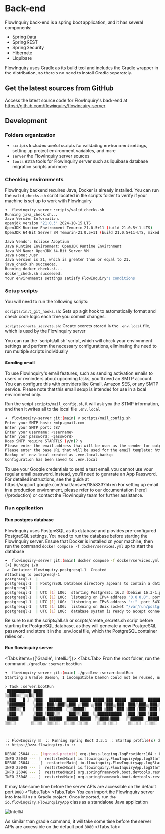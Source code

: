 
# Back-end

FlowInquiry back-end is a spring boot application, and it has several components:
* Spring Data
* Spring REST
* Spring Security
* Hibernate
* Liquibase

FlowInquiry uses Gradle as its build tool and includes the Gradle wrapper in the distribution, so there's no need to install Gradle separately.


## Get the latest sources from GitHub

Access the latest source code for FlowInquiry's back-end at https://github.com/flowinquiry/flowinquiry-server


## Development

### Folders organization

<FileTree>
  <FileTree.Folder name="flowinquiry-server" defaultOpen>
    <FileTree.Folder name="scripts" />
    <FileTree.Folder name="server" />
    <FileTree.Folder name="tools" />
  </FileTree.Folder>
</FileTree>

* `scripts` Includes useful scripts for validating environment settings, setting up project environment variables, and more
* `server` the FlowInquiry server sources
* `tools` extra tools for FlowInquiry server such as liquibase database migration scripts and more

### Checking environments

FlowInquiry backend requires Java, Docker is already installed. You can run the `valid_checks.sh` script located in the scripts folder to verify
if your machine is set up to work with FlowInquiry

```bash
➜  flowinquiry-server scripts/valid_checks.sh
Running java_check.sh...
Java Version Information:
openjdk version "21.0.5" 2024-10-15 LTS
OpenJDK Runtime Environment Temurin-21.0.5+11 (build 21.0.5+11-LTS)
OpenJDK 64-Bit Server VM Temurin-21.0.5+11 (build 21.0.5+11-LTS, mixed mode, sharing)

Java Vendor: Eclipse Adoptium
Java Runtime Environment: OpenJDK Runtime Environment
Java VM Name: OpenJDK 64-Bit Server VM
Java Home: /usr
Java version is 21, which is greater than or equal to 21.
java_check.sh succeeded.
Running docker_check.sh...
docker_check.sh succeeded.
Your environments settings satisfy FlowInquiry's conditions
```

### Setup scripts

You will need to run the following scripts:

`scripts/init_git_hooks.sh`: Sets up a git hook to automatically format and check code logic each time you commit changes.

`scripts/create_secrets.sh`: Create secrets stored in the  `.env.local` file, which is used by the FlowInquiry server

<Callout emoji="💡">
  You can run the `scripts/all.sh` script, which will check your environment settings and perform the necessary configurations, eliminating the need to run multiple scripts individually
</Callout>

#### Sending email

To use FlowInquiry's email features, such as sending activation emails to users or reminders about upcoming tasks, you'll need an SMTP account. You can configure this with providers like Gmail, Amazon SES, or any SMTP service. Please note that this email setup is intended for use in a local environment only.

Run the script `scripts/mail_config.sh`, it will ask you the STMP information, and then it writes all to the local file `.env.local`

```bash
➜  flowinquiry-server git:(main) ✗ scripts/mail_config.sh
Enter your SMTP host: smtp.gmail.com
Enter your SMTP port: 587
Enter your username: <username>
Enter your password: <password>
Does SMTP require STARTTLS (y/n)? y
Please enter the email address that will be used as the sender for outgoing emails: noreply@flowinquiry.io
Please enter the base URL that will be used for the email template: http://localhost:3000
Backup of .env.local created as .env.local.backup
Configuration has been saved to .env.local
````
<Callout type="info" emoji="ℹ️">
    To use your Google credentials to send a test email, you cannot use your regular email password. Instead, you'll need to generate an App Password. For detailed instructions, see the guide at https://support.google.com/mail/answer/185833?hl=en
</Callout>

<Callout emoji="💡">
For setting up email in a production environment, please refer to our documentation [here](/production) or contact the FlowInquiry team for further assistance.
</Callout>

### Run application

#### Run postgres database

FlowInquiry uses PostgreSQL as its database and provides pre-configured PostgreSQL settings. You need to run the database before starting the FlowInquiry server.
Ensure that Docker is installed on your machine, then run the command `docker compose -f docker/services.yml` up to start the database

```bash
➜  flowinquiry-server git:(main) docker compose -f docker/services.yml up
[+] Running 1/0
 ✔ Container flowinquiry-postgresql-1  Created                                                                                                                                                                        0.0s
Attaching to postgresql-1
postgresql-1  | 
postgresql-1  | PostgreSQL Database directory appears to contain a database; Skipping initialization
postgresql-1  | 
postgresql-1  | UTC [1] LOG:  starting PostgreSQL 16.3 (Debian 16.3-1.pgdg120+1) on aarch64-unknown-linux-gnu, compiled by gcc (Debian 12.2.0-14) 12.2.0, 64-bit
postgresql-1  | UTC [1] LOG:  listening on IPv4 address "0.0.0.0", port 5432
postgresql-1  | UTC [1] LOG:  listening on IPv6 address "::", port 5432
postgresql-1  | UTC [1] LOG:  listening on Unix socket "/var/run/postgresql/.s.PGSQL.5432"
postgresql-1  | UTC [1] LOG:  database system is ready to accept connections

```

<Callout type="error" emoji="️🚫">
Be sure to run the scripts/all.sh or scripts/create_secrets.sh script before starting the PostgreSQL database, as they will generate a new 
PostgreSQL password and store it in the .env.local file, which the PostgreSQL container relies on.
</Callout>


#### Run flowinquiry server

<Tabs items={['Gradle', 'IntelliJ']}>
<Tabs.Tab>
From the root folder, run the command `./gradlew :server:bootRun`

```bash
➜  flowinquiry-server git:(main) ./gradlew :server:bootRun
Starting a Gradle Daemon, 1 incompatible Daemon could not be reused, use --status for details

> Task :server:bootRun
 ███████████ ████                                                          █████
░░███░░░░░░█░░███                                                         ░░███
 ░███   █ ░  ░███   ██████  █████ █████ █████ ███ █████  ██████  ████████  ░███ █████
 ░███████    ░███  ███░░███░░███ ░░███ ░░███ ░███░░███  ███░░███░░███░░███ ░███░░███
 ░███░░░█    ░███ ░███████  ░░░█████░   ░███ ░███ ░███ ░███ ░███ ░███ ░░░  ░██████░
 ░███  ░     ░███ ░███░░░    ███░░░███  ░░███████████  ░███ ░███ ░███      ░███░░███
 █████       █████░░██████  █████ █████  ░░████░████   ░░██████  █████     ████ █████
░░░░░       ░░░░░  ░░░░░░  ░░░░░ ░░░░░    ░░░░ ░░░░     ░░░░░░  ░░░░░     ░░░░ ░░░░░



:: FlowInquiry 🤓  :: Running Spring Boot 3.3.1 :: Startup profile(s) dev ::
:: https://www.flowinquiry.io ::

DEBUG 25048 --- [kground-preinit] org.jboss.logging.logProvider:164 : Logging Provider: org.jboss.logging.Slf4jLoggerProvider found via system property 
INFO 25048 --- [  restartedMain] io.flowinquiry.FlowInquiryApp.logStarting:50 : Starting FlowInquiryApp using Java 17.0.11 with PID 25048 (~/Projects/flowinquiry-server/server/build/classes/java/main started by <user> in ~/Projects/flowinquiry-server/server)
DEBUG 25048 --- [  restartedMain] io.flowinquiry.FlowInquiryApp.logStarting:51 : Running with Spring Boot v3.3.1, Spring v6.1.10
INFO 25048 --- [  restartedMain] io.flowinquiry.FlowInquiryApp.logStartupProfileInfo:660 : The following 2 profiles are active: "dev", "api-docs"
INFO 25048 --- [  restartedMain] org.springframework.boot.devtools.restart.ChangeableUrls.logTo:252 : The Class-Path manifest attribute in ~/.gradle/caches/modules-2/files-2.1/com.sun.xml.bind/jaxb-impl/4.0.5/b70ad3db43ee72d7a35ae3c4d1d6d2e08ce7623/jaxb-impl-4.0.5.jar referenced one or more files that do not exist: file:~/.gradle/caches/modules-2/files-2.1/com.sun.xml.bind/jaxb-impl/4.0.5/b70ad3db43ee72d7a35ae3c4d1d6d2e08ce7623/jaxb-core.jar,file:~/.gradle/caches/modules-2/files-2.1/com.sun.xml.bind/jaxb-impl/4.0.5/b70ad3db43ee72d7a35ae3c4d1d6d2e08ce7623/angus-activation.jar 
INFO 25048 --- [  restartedMain] org.springframework.boot.devtools.restart.ChangeableUrls.logTo:252 : The Class-Path manifest attribute in ~/.gradle/caches/modules-2/files-2.1/com.sun.xml.bind/jaxb-core/4.0.5/ad427d8777ae2495bfcb37069d611e8379867e6d/jaxb-core-4.0.5.jar referenced one or more files that do not exist: file:~/.gradle/caches/modules-2/files-2.1/com.sun.xml.bind/jaxb-core/4.0.5/ad427d8777ae2495bfcb37069d611e8379867e6d/jakarta.activation-api.jar,file:~/.gradle/caches/modules-2/files-2.1/com.sun.xml.bind/jaxb-core/4.0.5/ad427d8777ae2495bfcb37069d611e8379867e6d/jakarta.xml.bind-api.jar 

```

It may take some time before the server APIs are accessible on the default port `8080`
</Tabs.Tab>
<Tabs.Tab>
You can import the FlowInquiry server into IntelliJ as a Gradle project. Once imported, run the `io.flowinquiry.FlowInquiryApp` class as a standalone Java application


![IntelliJ](/assets/flowinquiry_intellij.png)

As similar than gradle command, it will take some time before the server APIs are accessible on the default port `8080`
</Tabs.Tab>
</Tabs>
